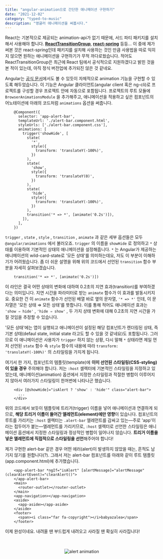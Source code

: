 ```yaml
---
title: "angular-animation으로 간단한 애니메이션 구현하기"
date: "2021-12-02"
category: "typed-to-music"
description: "앵귤러 애니메이션을 써봅시다."
---
```


React는 기본적으로 제공되는 animation-api가 없기 때문에, 서드 파티 패키지를 설치해서 사용해야 합니다. [**ReactTransitionGroup**](https://ko.reactjs.org/docs/animation.html), [**react-spring**](https://react-spring.io) 등등... 이 중에 제가 써본 것은 react-spring인데 패키지를 설치해 사용하는 것인 만큼 사용법을 따로 익히지 않으면 원하는 애니메이션을 구현하기가 무척 까다로웠습니다. 적어도 ReactTransitionGroup은 최근에 React 팀에서 공식적으로 지원하겠다고 밝힌 것을 본 적이 있는데, 아직 정식 버전업에 추가되진 않은 것 같네요.

Angular는 [공식 문서](https://angular.io/guide/animations)에서도 볼 수 있듯이 자체적으로 animation 기능을 구현할 수 있도록 해두었습니다. 이 기능은 Angular 클라이언트(angular client 혹은 ng-cli)로 프로젝트를 구성할 경우 프로젝트 안에 자동으로 포함됩니다. 프로젝트의 루트 모듈에 `BrowserAnimationsModule` 을 추가해주고, 애니메이션을 적용하고 싶은 컴포넌트의 어노테이션에 아래의 코드처럼 `animations` 옵션을 써줍니다.

```
    @Component({
      selector: 'app-alert-bar',
      templateUrl: './alert-bar.component.html',
      styleUrls: ['./alert-bar.component.css'],
      animations: [
        trigger('showHide', [
          state(
            '*',
            style({
              transform: 'translateY(-100%)',
            })
          ),
          state(
            'show',
            style({
              transform: 'translateY(0)',
            })
          ),
          state(
            'hide',
            style({
              transform: 'translateY(-100%)',
            })
          ),
          transition('* => *', [animate('0.2s')]),
        ]),
      ],
    })
```
`trigger` , `state` , `style` , `transition` , `animate` 과 같은 세부 옵션들은 모두 `@angular/animations` 에서 불러오죠. `trigger` 의 이름을 `showHide` 로 정의하고 `*` 상태를 이용하여 기본적인 상태의 애니메이션을 설정해줍니다. `*` 는 Angular가 제공하는 애니메이션의 wild-card-state로 '모든 상태'를 의미하는데요, 저도 이 부분이 이해하기가 어려웠습니다. 좀 더 쉬운 설명을 위해 위의 코드에서 선언된 `transition` 함수 부분을 자세히 살펴보겠습니다.
```
    transition('* => *', [animate('0.2s')]) 
```

이 라인은 결국 어떤 상태의 변화에 대하여 0.2초의 지연 효과(transition)를 부여하겠다는 의미입니다. 지연 시간을 파라미터로 받는 `animate` 함수가 이 효과를 발동시키지요. 중요한 건 이 `animate` 함수가 선언된 배열 바로 옆의 문자열, `'* => *'`  인데, 이 문자열은 '모든 상태 ⇒ 모든 상태'를 뜻합니다. 이를 통해 적어도  애니메이션 효과는 `'show ⇒ hide'` , `'hide ⇒ show'` , 두 가지 상태 변화에 대해 0.2초의 지연 시간을 가질 것임을 추정할 수 있습니다.

'모든 상태'에는 앱이 실행되고 애니메이션이 설정된 해당 컴포넌트가 렌더링된 상태, 즉 기본 상태(defaul state, initial state 라고도 할 수 있을 것 같네요)도 포함됩니다. 그러므로 이 애니메이션은 사용자가 `trigger` 하지 않는 상황, 다시 말해  `*` 상태라면 제일 먼저 선언된 `state` 함수 속 `style` 함수의 내용에 따라 `transform: 'translateY(-100%)'` 의 스타일링을 가지게 됩니다.

여기서 한 가지, 컴포넌트의 템플릿(template)에 **이미 선언된 스타일링(CSS-styling)이 있을 경우** 주의해야 합니다. 저는 `:host` 셀렉터에 기본적인 스타일링을 지정하고 있었는데, 애니메이션(animation) 옵션에서 지정한 스타일링과 적절한 병합이 이루어지지 않아서 여러가지 스타일링이 한꺼번에 나타나곤 했습니다.

```
    <div [@showHide]="isAlert ? 'show' : 'hide'" class="alert-bar">
      ...
    </div>
```

위의 코드에서 보듯이 템플릿에 트리거(trigger) 이름을 넣어 애니메이션과 연결하게 되므로, **해당 트리거 이름이 들어간 엘레먼트(element)에만 영향**이 있습니다. 컴포넌트의 루트를 가리키는 `:host` 셀렉터는 `.alert-bar` 엘레먼트를 감싸고 있는—주로 'app'이라는 접두어가 붙는—엘레먼트를 가리키므로, `:host` 셀렉터로 선언한 스타일링은 애니메이션 옵션에서 지정한 스타일링과 정상적인 병합이 일어나지 않습니다. **트리거 이름을 넣은 엘레먼트에 직접적으로 스타일링을 선언**해주어야 합니다!

제가 구현한 alert-bar 같은 경우 어떤 에러(alert)이 발생하지 않았을 때는, 흔적도 남기지 않기를 원합니다(?). 그래서 저는 alert-bar 컴포넌트를 아래와 같이 루트 템플릿(app.component.html)에 추가했습니다.
```
    <app-alert-bar *ngIf="isAlert" [alertMessage]="alertMessage" (clearAlertEvent)="clearAlert()">
    </app-alert-bar>
    <main>
      <router-outlet></router-outlet>
    </main>
    <app-navigation></app-navigation>
    <aside>
      <app-aside></app-aside>
    </aside>
    <footer>
      <span><i class="far fa-copyright"></i>babyazalea</span>
    </footer>
```

이제 완성이네요. 내려올 땐 부드럽게 내려오고 사라질 땐 확실히 사라집니다!
<div style="width: 100%; margin-top: 3rem; display: flex; justify-content: center;">
    <img src={alertImage} alt="alert animation" style="max-width: 30rem;"/>
</div>
